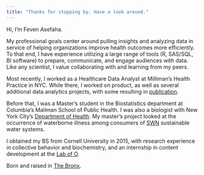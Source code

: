 ```yaml
---
title: "Thanks for stopping by. Have a look around."
---
```





Hi, I'm Feven Asefaha. 

My professional goals center around pulling insights and analyzing data in service of helping organizations improve health outcomes more efficiently. To that end, I have experience utilizing a large range of tools (R, SAS/SQL, BI software) to prepare, communicate, and engage audiences with data. Like any scientist, I value collaborating with and learning from my peers.

Most recently, I worked as a Healthcare Data Analyst at Milliman's Health Practice in NYC. While there, I worked on product, as well as several additional data analytics projects, with some resulting in [publication](https://www.milliman.com/en/insight/how-current-part-d-risk-scores-could-interact-with-pointofsale-rebates).

Before that, I was a Master's student in the Biostatistics department at Columbia's Mailman School of Public Health. I was also a biologist with New York City's [Department of Health](http://www1.nyc.gov/site/doh/index.page). My master's project looked at the occurrence of waterborne illness among consumers of [SWN](https://www.safewaternetwork.org/) sustainable water systems. 
 
I obtained my BS from Cornell University in 2015, with research experience in collective behavior and biochemistry, and an internship in content development at the [Lab of O](https://www.birds.cornell.edu/home/).

Born and raised in [The Bronx](https://en.wikipedia.org/wiki/List_of_people_from_the_Bronx).




